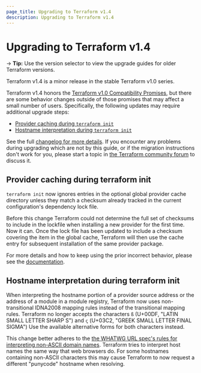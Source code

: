 ```yaml
---
page_title: Upgrading to Terraform v1.4
description: Upgrading to Terraform v1.4
---
```


# Upgrading to Terraform v1.4

-> **Tip:** Use the version selector to view the upgrade guides for older Terraform versions.

Terraform v1.4 is a minor release in the stable Terraform v1.0 series.

Terraform v1.4 honors the [Terraform v1.0 Compatibility Promises](https://developer.hashicorp.com/terraform/language/v1-compatibility-promises), but there are some behavior changes outside of those promises that may affect a small number of users. Specifically, the following updates may require additional upgrade steps:
* [Provider caching during `terraform init`](#provider-caching-during-terraform-init)
* [Hostname interpretation during `terraform init`](#hostname-interpretation-during-terraform-init)

See the full [changelog for more details](https://github.com/hashicorp/terraform/blob/v1.4/CHANGELOG.md). If you encounter any problems during upgrading which are not by this guide, or if the migration instructions don't work for you, please start a topic in [the Terraform community forum](https://discuss.hashicorp.com/c/terraform-core/27) to discuss it.

## Provider caching during terraform init

`terraform init` now ignores entries in the optional global provider cache directory unless they match a checksum already tracked in the current configuration's dependency lock file. 

Before this change Terraform could not determine the full set of checksums to include in the lockfile when installing a new provider for the first time. Now it can. Once the lock file has been updated to include a checksum covering the item in the global cache, Terraform will then use the cache entry for subsequent installation of the same provider package. 

For more details and how to keep using the prior incorrect behavior, please see the [documentation](/cli/config/config-file#allowing-the-provider-plugin-cache-to-break-the-dependency-lock-file).

## Hostname interpretation during terraform init

When interpreting the hostname portion of a provider source address or the address of a module in a module registry, Terraform now uses non-transitional IDNA2008 mapping rules instead of the transitional mapping rules. Terraform no longer accepts the characters `ß` (U+00DF, "LATIN SMALL LETTER SHARP S") and `ς` (U+03C2, "GREEK SMALL LETTER FINAL SIGMA") Use the available alternative forms for both characters instead.

This change better adheres to the [the WHATWG URL spec's rules for interpreting non-ASCII domain names](https://url.spec.whatwg.org/#concept-domain-to-ascii). Terraform tries to interpret host names the same way that web browsers do. For some hostnames containing non-ASCII characters this may cause Terraform to now request a different "punycode" hostname when resolving. 
